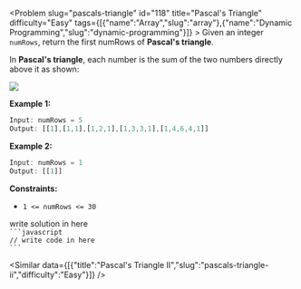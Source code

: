 
<Problem slug="pascals-triangle" id="118" title="Pascal's Triangle" difficulty="Easy" tags={[{"name":"Array","slug":"array"},{"name":"Dynamic Programming","slug":"dynamic-programming"}]} >
    Given an integer `numRows`, return the first numRows of **Pascal's triangle**.

In **Pascal's triangle**, each number is the sum of the two numbers directly above it as shown:

![](https://upload.wikimedia.org/wikipedia/commons/0/0d/PascalTriangleAnimated2.gif)

**Example 1:**

```javascript 
Input: numRows = 5
Output: [[1],[1,1],[1,2,1],[1,3,3,1],[1,4,6,4,1]]
```

**Example 2:**

```javascript 
Input: numRows = 1
Output: [[1]]
```

**Constraints:**

*   `1 <= numRows <= 30`
</Problem >

<Solution>
write solution in here
</Solution>

<Code>
```javascript
// write code in here
```
</Code>

<Similar data={[{"title":"Pascal's Triangle II","slug":"pascals-triangle-ii","difficulty":"Easy"}]} />
